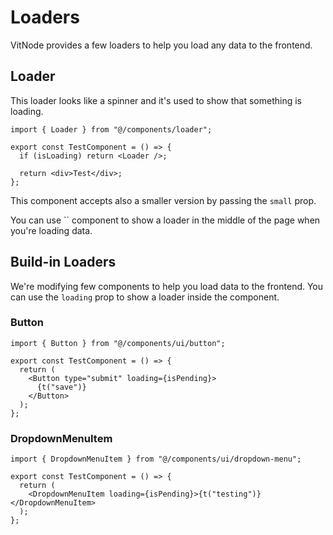 
# Loaders

VitNode provides a few loaders to help you load any data to the frontend.

## Loader

This loader looks like a spinner and it's used to show that something is loading.

```tsx
import { Loader } from "@/components/loader";

export const TestComponent = () => {
  if (isLoading) return <Loader />;

  return <div>Test</div>;
};
```

This component accepts also a smaller version by passing the `small` prop.

<Callout type="info" emoji="ℹ️">
  You can use `<Loader />` component to show a loader in the middle of the page
  when you're loading data.
</Callout>

## Build-in Loaders

We're modifying few components to help you load data to the frontend. You can use the `loading` prop to show a loader inside the component.

### Button

```tsx
import { Button } from "@/components/ui/button";

export const TestComponent = () => {
  return (
    <Button type="submit" loading={isPending}>
      {t("save")}
    </Button>
  );
};
```

### DropdownMenuItem

```tsx
import { DropdownMenuItem } from "@/components/ui/dropdown-menu";

export const TestComponent = () => {
  return (
    <DropdownMenuItem loading={isPending}>{t("testing")}</DropdownMenuItem>
  );
};
```
